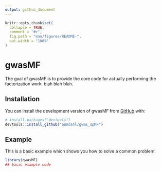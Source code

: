 ```yaml
---
output: github_document
---
```


<!-- README.md is generated from README.Rmd. Please edit that file -->

```r
knitr::opts_chunk$set(
  collapse = TRUE,
  comment = "#>",
  fig.path = "man/figures/README-",
  out.width = "100%"
)
```

# gwasMF

<!-- badges: start -->
<!-- badges: end -->

The goal of gwasMF is to provide the core code for actually performing the factorization work. blah blah blah.

## Installation

You can install the development version of gwasMF from [GitHub](https://github.com/) with:

``` r
# install.packages("devtools")
devtools::install_github("aomdahl/gwas_spMF")
```

## Example

This is a basic example which shows you how to solve a common problem:

```r
library(gwasMF)
## basic example code
```

